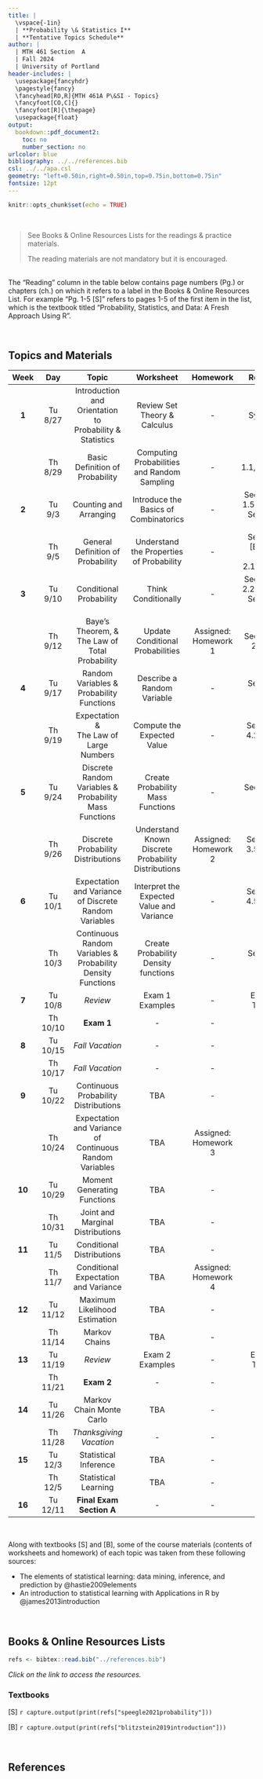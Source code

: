 ---
title: | 
  \vspace{-1in}
  | **Probability \& Statistics I**
  | **Tentative Topics Schedule**
author: |
  | MTH 461 Section  A
  | Fall 2024
  | University of Portland
header-includes: |
  \usepackage{fancyhdr}
  \pagestyle{fancy}
  \fancyhead[RO,R]{MTH 461A P\&SI - Topics}
  \fancyfoot[CO,C]{}
  \fancyfoot[R]{\thepage}
  \usepackage{float}
output:
  bookdown::pdf_document2:
    toc: no
    number_section: no
urlcolor: blue
bibliography: ../../references.bib
csl: ../../apa.csl
geometry: "left=0.50in,right=0.50in,top=0.75in,bottom=0.75in"
fontsize: 12pt
---

```{r setup, include=FALSE}
knitr::opts_chunk$set(echo = TRUE)
```

<br>

> See Books \& Online Resources Lists for the readings \& practice materials.
> 
> The reading materials are not mandatory but it is encouraged.

<br>The "Reading" column in the table below contains page numbers (Pg.) or chapters (ch.) on which it refers to a label in the Books \& Online Resources List. For example "Pg. 1-5 [S]" refers to pages 1-5 of the first item in the list, which is the textbook titled "Probability, Statistics, and Data: A Fresh Approach Using R".

<br>

## **Topics and Materials**

| **Week** | **Day** | **Topic** | **Worksheet** | **Homework** | **Reading** |
|:---:|:----:|:---------------:|:------:|:-----:|:--------:|
| **1** | Tu 8/27 | Introduction and Orientation to <br>Probability \& Statistics | Review Set Theory \& Calculus | - | Syllabus |
|  | Th 8/29 | Basic Definition of Probability | Computing Probabilities and Random Sampling | - | Sect. 1.1,1.2,\&1.3 [B] |
| **2** | Tu 9/3 | Counting and Arranging | Introduce the Basics of Combinatorics | - | Sect. 1.4 \& 1.5 [B], and<br>Sect. 2.4 [S] |
|  | Th 9/5 | General Definition of Probability | Understand the Properties of Probability | - | Sect. 1.6 [B], and<br>Sect. 2.1\&2.2 [S] |
| **3** | Tu 9/10 | Conditional Probability | Think Conditionally | - | Sect. 2.1 \& 2.2 [B], and<br>Sect. 2.3 [S] |
|  | Th 9/12 | Baye's Theorem, \&<br>The Law of Total Probability | Update Conditional Probabilities | Assigned: Homework 1 | Sect. 2.3 \& 2.4 [B] |
| **4** | Tu 9/17 | Random Variables \&<br>Probability Functions | Describe a Random Variable | - | Sect. 3.1 [B] |
|  | Th 9/19 | Expectation \&<br>The Law of Large Numbers | Compute the Expected Value | - | Sect. 4.1, 4.2, \& 4.3 [B] |
| **5** | Tu 9/24 | Discrete Random Variables \&<br>Probability Mass Functions | Create Probability Mass Functions | - | Sect. 3.2 \& 3.3 |
|  | Th 9/26 | Discrete Probability Distributions | Understand Known Discrete Probability Distributions | Assigned: Homework 2 | Sect. 3.4, 3.5, \& 3.6 [B] |
| **6** | Tu 10/1 | Expectation and Variance of Discrete Random Variables | Interpret the Expected Value and Variance | - | Sect. 4.4, 4.5, \& 4.6 [B] |
|  | Th 10/3 | Continuous Random Variables \&<br>Probability Density Functions | Create Probability Density functions | - | Sect. 5.1 [B] |
| **7** | Tu 10/8 | _Review_ | Exam 1 Examples | - | Exam 1 Topics |
|  | Th 10/10 | **Exam 1** | - | - | - |
| **8** | Tu 10/15 | _Fall Vacation_ | - | - | - |
|  | Th 10/17 | _Fall Vacation_ | - | - | - |
| **9** | Tu 10/22 | Continuous Probability Distributions | TBA | - | TBA |
|  | Th 10/24 | Expectation and Variance of Continuous Random Variables | TBA | Assigned: Homework 3 | TBA |
| **10** | Tu 10/29 | Moment Generating Functions | TBA | - | TBA |
|  | Th 10/31 | Joint and Marginal Distributions | TBA | - | TBA |
| **11** | Tu 11/5 | Conditional Distributions | TBA | - | TBA |
|  | Th 11/7 | Conditional Expectation and Variance | TBA | Assigned: Homework 4 | TBA |
| **12** | Tu 11/12 | Maximum Likelihood Estimation | TBA | - | TBA |
|  | Th 11/14 | Markov Chains | TBA | - | TBA |
| **13** | Tu 11/19 | _Review_ | Exam 2 Examples | - | Exam 2 Topics |
|  | Th 11/21 | **Exam 2** | - | - | - |
| **14** | Tu 11/26 | Markov Chain Monte Carlo | TBA | - | TBA |
|  | Th 11/28 | _Thanksgiving Vacation_ | - | - | - |
| **15** | Tu 12/3 | Statistical Inference | TBA | - | TBA |
|  | Th 12/5 | Statistical Learning | TBA | - | TBA |
| **16** | Tu 12/11 | **Final Exam Section A** | - | - | - |

<br>

Along with textbooks [S] and [B], some of the course materials (contents of worksheets and homework) of each topic was taken from these following sources:

-   The elements of statistical learning: data mining, inference, and prediction by @hastie2009elements
-   An introduction to statistical learning with Applications in R by @james2013introduction

<br>

## **Books \& Online Resources Lists**

```{r echo=FALSE}
refs <- bibtex::read.bib("../references.bib")
```

*Click on the link to access the resources.*

### Textbooks

[S] `r capture.output(print(refs["speegle2021probability"]))`

[B] `r capture.output(print(refs["blitzstein2019introduction"]))`

<br>

## **References**

::: {#refs}
:::

<br>
